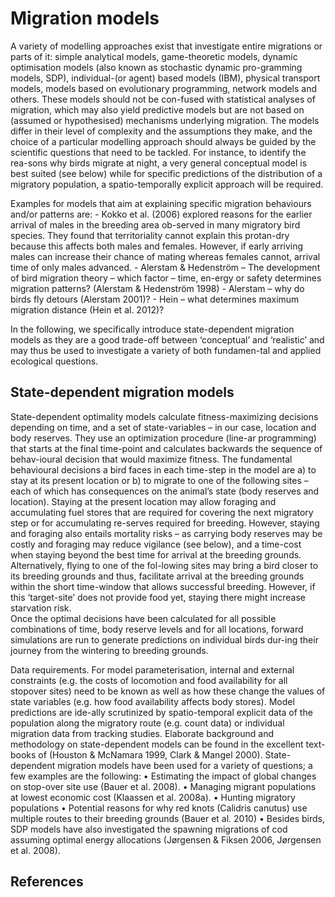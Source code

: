 # Migration models {#Sec:MigModels}

A variety of modelling approaches exist that investigate entire migrations or parts of it: simple analytical models, game-theoretic models, dynamic optimisation models (also known as stochastic dynamic pro-gramming models, SDP), individual-(or agent) based models (IBM), physical transport models, models based on evolutionary programming, network models and others. These models should not be con-fused with statistical analyses of migration, which may also yield predictive models but are not based on (assumed or hypothesised) mechanisms underlying migration. The models differ in their level of complexity and the assumptions they make, and the choice of a particular modelling approach should always be guided by the scientific questions that need to be tackled. For instance, to identify the rea-sons why birds migrate at night, a very general conceptual model is best suited (see below) while for specific predictions of the distribution of a migratory population, a spatio-temporally explicit approach will be required. 

Examples for models that aim at explaining specific migration behaviours and/or patterns are:
-	Kokko et al. (2006) explored reasons for the earlier arrival of males in the breeding area ob-served in many migratory bird species. They found that territoriality cannot explain this protan-dry because this affects both males and females. However, if early arriving males can increase their chance of mating whereas females cannot, arrival time of only males advanced.
-	Alerstam & Hedenström – The development of bird migration theory – which factor – time, en-ergy or safety determines migration patterns? (Alerstam & Hedenström 1998)
-	Alerstam – why do birds fly detours (Alerstam 2001)?
-	Hein – what determines maximum migration distance (Hein et al. 2012)?


In the following, we specifically introduce state-dependent migration models as they are a good trade-off between ‘conceptual’ and ‘realistic’ and may thus be used to investigate a variety of both fundamen-tal and applied ecological questions.

## State-dependent migration models
State-dependent optimality models calculate fitness-maximizing decisions depending on time, and a set of state-variables – in our case, location and body reserves. They use an optimization procedure (line-ar programming) that starts at the final time-point and calculates backwards the sequence of behav-ioural decision that would maximize fitness. 
The fundamental behavioural decisions a bird faces in each time-step in the model are a) to stay at its present location or b) to migrate to one of the following sites – each of which has consequences on the animal’s state (body reserves and location). Staying at the present location may allow foraging and accumulating fuel stores that are required for covering the next migratory step or for accumulating re-serves required for breeding. However, staying and foraging also entails mortality risks – as carrying body reserves may be costly and foraging may reduce vigilance (see below), and a time-cost when staying beyond the best time for arrival at the breeding grounds. Alternatively, flying to one of the fol-lowing sites may bring a bird closer to its breeding grounds and thus, facilitate arrival at the breeding grounds within the short time-window that allows successful breeding. However, if this ‘target-site’ does not provide food yet, staying there might increase starvation risk.   
Once the optimal decisions have been calculated for all possible combinations of time, body reserve levels and for all locations, forward simulations are run to generate predictions on individual birds dur-ing their journey from the wintering to breeding grounds. 

Data requirements. For model parameterisation, internal and external constraints (e.g. the costs of locomotion and food availability for all stopover sites) need to be known as well as how these change the values of state variables (e.g. how food availability affects body stores). Model predictions are ide-ally scrutinized by spatio-temporal explicit data of the population along the migratory route (e.g. count data) or individual migration data from tracking studies. 
Elaborate background and methodology on state-dependent models can be found in the excellent text-books of (Houston & McNamara 1999, Clark & Mangel 2000).
State-dependent migration models have been used for a variety of questions; a few examples are the following:
•	Estimating the impact of global changes on stop-over site use (Bauer et al. 2008).
•	Managing migrant populations at lowest economic cost  (Klaassen et al. 2008a). 
•	Hunting migratory populations
•	Potential reasons for why red knots (Calidris canutus) use multiple routes to their breeding grounds (Bauer et al. 2010)
•	Besides birds, SDP models have also investigated the spawning migrations of cod assuming optimal energy allocations (Jørgensen & Fiksen 2006, Jørgensen et al. 2008). 




## References
